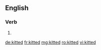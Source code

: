 ==English==

===Verb===
{{head|en}}

# {{en-past of|kit}}

[[de:kitted]]
[[fr:kitted]]
[[mg:kitted]]
[[ro:kitted]]
[[vi:kitted]]
